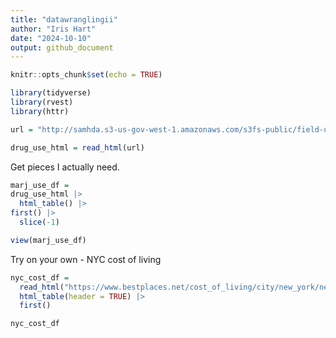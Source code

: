 ```yaml
---
title: "datawranglingii"
author: "Iris Hart"
date: "2024-10-10"
output: github_document
---
```


```r
knitr::opts_chunk$set(echo = TRUE)
```


```r
library(tidyverse)
library(rvest)
library(httr)
```

```r
url = "http://samhda.s3-us-gov-west-1.amazonaws.com/s3fs-public/field-uploads/2k15StateFiles/NSDUHsaeShortTermCHG2015.htm"

drug_use_html = read_html(url)
```

Get pieces I actually need. 
```r
marj_use_df =
drug_use_html |>
  html_table() |>
first() |>
  slice(-1)
```

```r
view(marj_use_df)
```

Try on your own - NYC cost of living
```r
nyc_cost_df = 
  read_html("https://www.bestplaces.net/cost_of_living/city/new_york/new_york") |>
  html_table(header = TRUE) |> 
  first()
```

```r
nyc_cost_df
```

